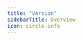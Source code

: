 ```yaml
---
title: "Version"
sidebarTitle: Overview
icon: circle-info
---
```


<CardGroup>
  <Card
    title="Get"
    href="/cli/monograph/version/get"
    icon="download"
    horizontal
  />
  <Card
    title="Set"
    href="/cli/monograph/version/set"
    icon="upload"
    horizontal
  />
</CardGroup>
